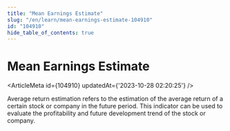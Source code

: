 ```yaml
---
title: "Mean Earnings Estimate"
slug: "/en/learn/mean-earnings-estimate-104910"
id: "104910"
hide_table_of_contents: true
---
```



# Mean Earnings Estimate

<ArticleMeta id={104910} updatedAt={'2023-10-28 02:20:25'} />
<div className='border-solid border-b border-t-0 my-4 border-[var(--ifm-color-gray-300)]' />

Average return estimation refers to the estimation of the average return of a certain stock or company in the future period. This indicator can be used to evaluate the profitability and future development trend of the stock or company.
